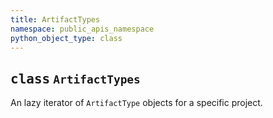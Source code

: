 ```yaml
---
title: ArtifactTypes
namespace: public_apis_namespace
python_object_type: class
---
```









## <kbd>class</kbd> `ArtifactTypes`
An lazy iterator of `ArtifactType` objects for a specific project. 

